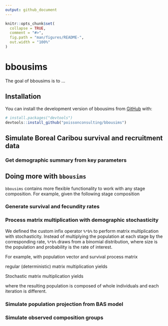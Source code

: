 ```yaml
---
output: github_document
---
```


<!-- README.md is generated from README.Rmd. Please edit that file -->

```r
knitr::opts_chunk$set(
  collapse = TRUE,
  comment = "#>",
  fig.path = "man/figures/README-",
  out.width = "100%"
)
```

# bbousims

<!-- badges: start -->
<!-- badges: end -->

The goal of bbousims is to ...

## Installation

You can install the development version of bbousims from [GitHub](https://github.com/) with:

``` r
# install.packages("devtools")
devtools::install_github("poissonconsulting/bbousims")
```

## Simulate Boreal Caribou survival and recruitment data

### Get demographic summary from key parameters

## Doing more with `bbousims`
`bbousims` contains more flexible functionality to work with any stage composition.
For example, given the following stage composition

### Generate survival and fecundity rates

### Process matrix multiplication with demographic stochasticity

We defined the custom infix operator `%*b%` to perform matrix multiplication with stochasticity. Instead of multiplying the population at each stage by the corresponding rate, `%*b%` draws from a binomial distribution, where size is the population and probability is the rate of interest.  

For example, with population vector and survival process matrix

regular (deterministic) matrix multiplication yields

Stochastic matrix multiplication yields 

where the resulting population is composed of whole individuals and each iteration is different.  

### Simulate population projection from BAS model

### Simulate observed composition groups